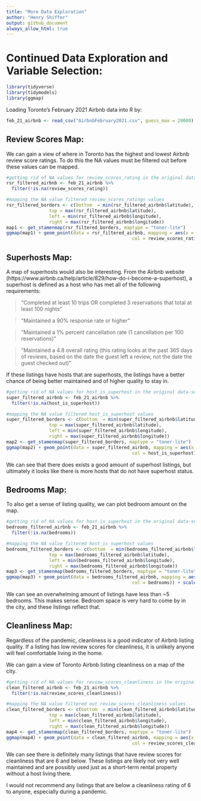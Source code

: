 ```yaml
---
title: "More Data Exploration"
author: "Henry Shiffer"
output: github_document
always_allow_html: true
---
```



# Continued Data Exploration and Variable Selection:




```r
library(tidyverse) 
library(tidymodels) 
library(ggmap)
```


Loading Toronto's February 2021 Airbnb data into R by:

```r
feb_21_airbnb <- read_csv("AirbnbFebruary2021.csv", guess_max = 20000)
```




## Review Scores Map:


We can gain a view of where in Toronto has the highest and lowest Airbnb review score ratings. To do this the NA values must be filtered out before these values can be mapped.




```r
#getting rid of NA values for review_scores_rating in the original data-set
rsr_filtered_airbnb <- feb_21_airbnb %>%
  filter(!is.na(review_scores_rating))

#mapping the NA value filtered review_scores_ratings values
rsr_filtered_borders <- c(bottom  = min(rsr_filtered_airbnb$latitude), 
                top = max(rsr_filtered_airbnb$latitude),
                left = min(rsr_filtered_airbnb$longitude),
                right = max(rsr_filtered_airbnb$longitude))
map1 <- get_stamenmap(rsr_filtered_borders, maptype = "toner-lite")
ggmap(map1) + geom_point(data = rsr_filtered_airbnb, mapping = aes(x = longitude, y = latitude, 
                                               col = review_scores_rating)) + scale_colour_distiller(palette = "RdYlBu") + ggtitle("Feb 2021 Review Scores")
```






## Superhosts Map:

A map of superhosts would also be interesting. From the Airbnb website (https://www.airbnb.ca/help/article/829/how-do-i-become-a-superhost), a superhost is defined as a host who has met all of the following requirements:


> "Completed at least 10 trips OR completed 3 reservations that total at least 100 nights"

> "Maintained a 90% response rate or higher"

> "Maintained a 1% percent cancellation rate (1 cancellation per 100 reservations)"

> "Maintained a 4.8 overall rating (this rating looks at the past 365 days of reviews, based on the date the guest left a review, not the date the guest checked out)"



If these listings have hosts that are superhosts, the listings have a better chance of being better maintained and of higher quality to stay in. 



```r
#getting rid of NA values for host_is_superhost in the original data-set
super_filtered_airbnb <- feb_21_airbnb %>%
  filter(!is.na(host_is_superhost))

#mapping the NA value filtered host_is_superhost values
super_filtered_borders <- c(bottom  = min(super_filtered_airbnb$latitude), 
                top = max(super_filtered_airbnb$latitude),
                left = min(super_filtered_airbnb$longitude),
                right = max(super_filtered_airbnb$longitude))
map2 <- get_stamenmap(super_filtered_borders, maptype = "toner-lite")
ggmap(map2) + geom_point(data = super_filtered_airbnb, mapping = aes(x = longitude, y = latitude, 
                                               col = host_is_superhost)) + ggtitle("Feb 2021 Superhosts")
```



We can see that there does exists a good amount of superhost listings, but ultimately it looks like there is more hosts that do not have superhost status.





## Bedrooms Map:



To also get a sense of listing quality, we can plot bedroom amount on the map.


```r
#getting rid of NA values for host_is_superhost in the original data-set
bedrooms_filtered_airbnb <- feb_21_airbnb %>%
  filter(!is.na(bedrooms))

#mapping the NA value filtered host_is_superhost values
bedrooms_filtered_borders <- c(bottom  = min(bedrooms_filtered_airbnb$latitude), 
                top = max(bedrooms_filtered_airbnb$latitude),
                left = min(bedrooms_filtered_airbnb$longitude),
                right = max(bedrooms_filtered_airbnb$longitude))
map3 <- get_stamenmap(bedrooms_filtered_borders, maptype = "toner-lite")
ggmap(map3) + geom_point(data = bedrooms_filtered_airbnb, mapping = aes(x = longitude, y = latitude, 
                                               col = bedrooms)) + scale_colour_distiller(palette = "RdYlBu") + ggtitle("Feb 2021 Bedroom Amount")
```



We can see an overwhelming amount of listings have less than ~5 bedrooms. This makes sense. Bedroom space is very hard to come by in the city, and these listings reflect that.




## Cleanliness Map:


Regardless of the pandemic, cleanliness is a good indicator of Airbnb listing quality. If a listing has low review scores for cleanliness, it is unlikely anyone will feel comfortable living in the home. 


We can gain a view of Toronto Airbnb listing cleanliness on a map of the city.



```r
#getting rid of NA values for review_scores_cleanliness in the original data-set
clean_filtered_airbnb <- feb_21_airbnb %>%
  filter(!is.na(review_scores_cleanliness))

#mapping the NA value filtered out review_scores_cleanliness values
clean_filtered_borders <- c(bottom  = min(clean_filtered_airbnb$latitude), 
                top = max(clean_filtered_airbnb$latitude),
                left = min(clean_filtered_airbnb$longitude),
                right = max(clean_filtered_airbnb$longitude))
map4 <- get_stamenmap(clean_filtered_borders, maptype = "toner-lite")
ggmap(map4) + geom_point(data = clean_filtered_airbnb, mapping = aes(x = longitude, y = latitude, 
                                               col = review_scores_cleanliness)) + scale_colour_distiller(palette = "RdYlBu") + ggtitle("Feb 2021 Cleanliness Ratings")
```



We can see there is definitely many listings that have review scores for cleanliness that are 6 and below. These listings are likely not very well maintained and are possibly used just as a short-term rental property without a host living there.


I would not recommend any listings that are below a cleanliness rating of 6 to anyone, especially during a pandemic.






